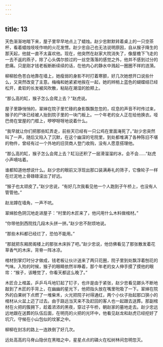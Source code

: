 ```yaml
---
---
---
```

title: 13
---



天色渐渐地暗下来，屋子里早早地点上了蜡烛。赵少忠默默转着桌上的一只空茶杯，看着蜡烛吱吱作响的火花发愣。赵少忠自己也无法说明原因，自从猴子降生的那天起，他就一直不太喜欢他。现在，他突然在赵家大院消失了，像屋檐下飞走的一去不返的燕子，除了心头偶尔掠过的一丝空落落的感觉之外，他并不感到过分的悲痛。只是刚才钱老板断断续续的话，在他内心的静水中溅起一圈圈不祥的涟漪。

柳柳脸色苍白地靠在墙上，她瘦弱的身影不时打着寒颤，好几次她想开口说些什么，又突然改变了主意。梅梅和她紧紧地挨在一起，她的辫梢上蓝色的蝴蝶结已经松开，柔软的长发被风吹散，粘贴在潮湿的脸颊上。

“那么高的缸，猴子怎么会爬上去？”赵虎说。

屋子里静悄悄的，翠婶在院子里忙碌的身影飘飘忽忽的，叹息的声音不时传过来，猴子的尸体已经被人抬到院子里的一块门板上。一个年老的女人正在给他换衣。哑巴倚在堂屋的门框上，咿咿呀呀地说着什么。

“我早就让你们把那些缸弄走，前些天已经有一只公鸡在里面淹死了。”赵少忠突然叫了一声，随后又陷入了沉默，在这个幽深的宅院里，到处都堆满了各种陈旧不堪的物件，曾经有过一个外地的旧货商人登门收购，没有人愿意搭理他。

“那么高的缸，猴子怎么会爬上去？缸沿还积了一层滑溜溜的冰，会不会……”赵虎小声嘀咕着。

谁都知道他想说什么。赵少忠的眼前又浮现出那口装满寿礼的筛子，它像轮子一样在烂泥地上骨碌碌滚出了好远。

“猴子也太顽皮了。”赵少忠说，“有好几次我看见他一个人跑到子午桥上，也没有人管管他。”

赵龙蹲在墙角，一声不吭。

翠婶脸色阴沉地走进屋子：“村里的木匠来了，他问用什么木料做棺材。”

“你带他到西院找几段木头拼一拼。”赵少忠不耐烦地说。

“那些木料都已经烂了，恐怕不能用。”

“那就把东厢房阁楼上的那张木床拆了吧。”赵少忠说，他仿佛看见了那张散发着花草香气的木床，背脊一阵冰凉。

棺材到掌灯时分才做成，钱老板让伙计送来了两只花圈，院子里到处飘浮着刨花的气味。入殓的时候，猴子的眼睛依然半睁着，那个年老的女人伸手摸了摸他的眼帘：“猴子，该睡觉了，你看天都这么晚了。”

木匠合上棺盖，乒乒乓乓地钉起了钉子，也许是由于紧张，赵少忠看见鎯头不断地敲到了木匠的手背上，在幽幽的星光下，他把指头放在嘴里吮吸了一下。翠婶在院外的白果树下点燃了一堆柴禾，火光把院子衬得通红，两个小伙子抬起那口狭小的棺材从火盆上迈了过去。由于路远当天来不及赶回的客人也一起跟去送葬。那副棺材在火把的簇拥下，趁着浓浓的黑夜，穿过子午桥，朝赵家的墓地走去。赵少忠远远地跟在送葬的队伍后面，在明亮的火把的光环中，他看见赵龙和赵虎已经挖好了坑穴，守候在小山包似的坟冢之中。

柳柳在封冻的路上一连跌倒了好几次。

远处高高的马脊山隐伏在黑暗之中，星星点点的磷火在松树林间忽明忽灭。